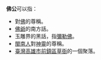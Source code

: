 '''佛公'''可以指：
*對[[佛|佛]]的尊稱。
*[[佛爺|佛爺]]的南方話。
*玉雕界的黑話，指[[彌勒佛|彌勒佛]]。
*[[閩南人|閩南人]]對[[神靈|神靈]]的尊稱。
*[[臺灣|臺灣]][[高雄市|高雄市]][[前鎮區|前鎮區]][[草衙|草衙]]的一個聚落。

{{disambig|Cat=二字中國相關消歧義}}